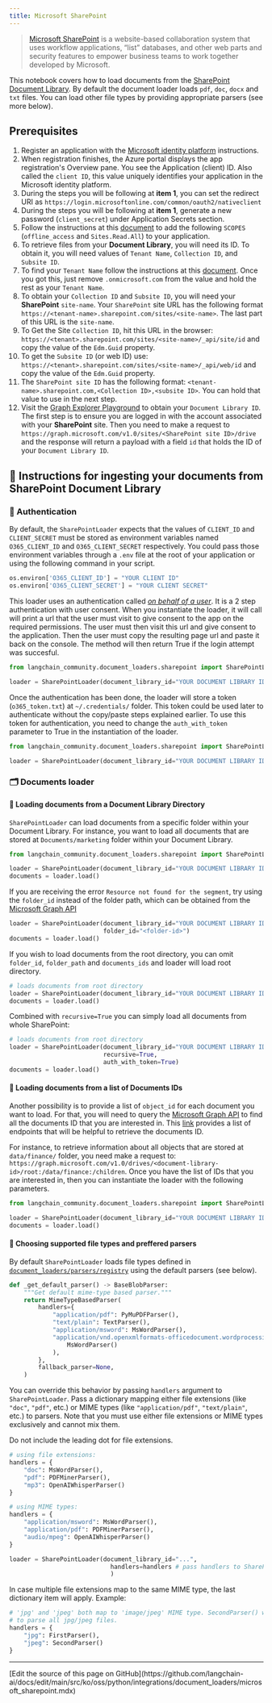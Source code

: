 ```yaml
---
title: Microsoft SharePoint
---
```


> [Microsoft SharePoint](https://en.wikipedia.org/wiki/SharePoint) is a website-based collaboration system that uses workflow applications, “list” databases, and other web parts and security features to empower business teams to work together developed by Microsoft.

This notebook covers how to load documents from the [SharePoint Document Library](https://support.microsoft.com/en-us/office/what-is-a-document-library-3b5976dd-65cf-4c9e-bf5a-713c10ca2872). By default the document loader loads `pdf`, `doc`, `docx` and `txt` files. You can load other file types by providing appropriate parsers (see more below).

## Prerequisites

1. Register an application with the [Microsoft identity platform](https://learn.microsoft.com/en-us/azure/active-directory/develop/quickstart-register-app) instructions.
2. When registration finishes, the Azure portal displays the app registration's Overview pane. You see the Application (client) ID. Also called the `client ID`, this value uniquely identifies your application in the Microsoft identity platform.
3. During the steps you will be following at **item 1**, you can set the redirect URI as `https://login.microsoftonline.com/common/oauth2/nativeclient`
4. During the steps you will be following at **item 1**, generate a new password (`client_secret`) under Application Secrets section.
5. Follow the instructions at this [document](https://learn.microsoft.com/en-us/azure/active-directory/develop/quickstart-configure-app-expose-web-apis#add-a-scope) to add the following `SCOPES` (`offline_access` and `Sites.Read.All`) to your application.
6. To retrieve files from your **Document Library**, you will need its ID. To obtain it, you will need values of `Tenant Name`, `Collection ID`, and `Subsite ID`.
7. To find your `Tenant Name` follow the instructions at this [document](https://learn.microsoft.com/en-us/azure/active-directory-b2c/tenant-management-read-tenant-name). Once you got this, just remove `.onmicrosoft.com` from the value and hold the rest as your `Tenant Name`.
8. To obtain your `Collection ID` and `Subsite ID`, you will need your **SharePoint** `site-name`. Your `SharePoint` site URL has the following format `https://<tenant-name>.sharepoint.com/sites/<site-name>`. The last part of this URL is the `site-name`.
9. To Get the Site `Collection ID`, hit this URL in the browser: `https://<tenant>.sharepoint.com/sites/<site-name>/_api/site/id` and copy the value of the `Edm.Guid` property.
10. To get the `Subsite ID` (or web ID) use: `https://<tenant>.sharepoint.com/sites/<site-name>/_api/web/id` and copy the value of the `Edm.Guid` property.
11. The `SharePoint site ID` has the following format: `<tenant-name>.sharepoint.com,<Collection ID>,<subsite ID>`. You can hold that value to use in the next step.
12. Visit the [Graph Explorer Playground](https://developer.microsoft.com/en-us/graph/graph-explorer) to obtain your `Document Library ID`. The first step is to ensure you are logged in with the account associated with your **SharePoint** site. Then you need to make a request to `https://graph.microsoft.com/v1.0/sites/<SharePoint site ID>/drive` and the response will return a payload with a field `id` that holds the ID of your `Document Library ID`.

## 🧑 Instructions for ingesting your documents from SharePoint Document Library

### 🔑 Authentication

By default, the `SharePointLoader` expects that the values of `CLIENT_ID` and `CLIENT_SECRET` must be stored as environment variables named `O365_CLIENT_ID` and `O365_CLIENT_SECRET` respectively. You could pass those environment variables through a `.env` file at the root of your application or using the following command in your script.

```python
os.environ['O365_CLIENT_ID'] = "YOUR CLIENT ID"
os.environ['O365_CLIENT_SECRET'] = "YOUR CLIENT SECRET"
```

This loader uses an authentication called [*on behalf of a user*](https://learn.microsoft.com/en-us/graph/auth-v2-user?context=graph%2Fapi%2F1.0&view=graph-rest-1.0). It is a 2 step authentication with user consent. When you instantiate the loader, it will call will print a url that the user must visit to give consent to the app on the required permissions. The user must then visit this url and give consent to the application. Then the user must copy the resulting page url and paste it back on the console. The method will then return True if the login attempt was succesful.

```python
from langchain_community.document_loaders.sharepoint import SharePointLoader

loader = SharePointLoader(document_library_id="YOUR DOCUMENT LIBRARY ID")
```

Once the authentication has been done, the loader will store a token (`o365_token.txt`) at `~/.credentials/` folder. This token could be used later to authenticate without the copy/paste steps explained earlier. To use this token for authentication, you need to change the `auth_with_token` parameter to True in the instantiation of the loader.

```python
from langchain_community.document_loaders.sharepoint import SharePointLoader

loader = SharePointLoader(document_library_id="YOUR DOCUMENT LIBRARY ID", auth_with_token=True)
```

### 🗂️ Documents loader

#### 📑 Loading documents from a Document Library Directory

`SharePointLoader` can load documents from a specific folder within your Document Library. For instance, you want to load all documents that are stored at `Documents/marketing` folder within your Document Library.

```python
from langchain_community.document_loaders.sharepoint import SharePointLoader

loader = SharePointLoader(document_library_id="YOUR DOCUMENT LIBRARY ID", folder_path="Documents/marketing", auth_with_token=True)
documents = loader.load()
```

If you are receiving the error `Resource not found for the segment`, try using the `folder_id` instead of the folder path, which can be obtained from the [Microsoft Graph API](https://developer.microsoft.com/en-us/graph/graph-explorer)

```python
loader = SharePointLoader(document_library_id="YOUR DOCUMENT LIBRARY ID", auth_with_token=True
                          folder_id="<folder-id>")
documents = loader.load()
```

If you wish to load documents from the root directory, you can omit `folder_id`, `folder_path` and `documents_ids` and loader will load root directory.

```python
# loads documents from root directory
loader = SharePointLoader(document_library_id="YOUR DOCUMENT LIBRARY ID", auth_with_token=True)
documents = loader.load()
```

Combined with `recursive=True` you can simply load all documents from whole SharePoint:

```python
# loads documents from root directory
loader = SharePointLoader(document_library_id="YOUR DOCUMENT LIBRARY ID",
                          recursive=True,
                          auth_with_token=True)
documents = loader.load()
```

#### 📑 Loading documents from a list of Documents IDs

Another possibility is to provide a list of `object_id` for each document you want to load. For that, you will need to query the [Microsoft Graph API](https://developer.microsoft.com/en-us/graph/graph-explorer) to find all the documents ID that you are interested in. This [link](https://learn.microsoft.com/en-us/graph/api/resources/onedrive?view=graph-rest-1.0#commonly-accessed-resources) provides a list of endpoints that will be helpful to retrieve the documents ID.

For instance, to retrieve information about all objects that are stored at `data/finance/` folder, you need make a request to: `https://graph.microsoft.com/v1.0/drives/<document-library-id>/root:/data/finance:/children`. Once you have the list of IDs that you are interested in, then you can instantiate the loader with the following parameters.

```python
from langchain_community.document_loaders.sharepoint import SharePointLoader

loader = SharePointLoader(document_library_id="YOUR DOCUMENT LIBRARY ID", object_ids=["ID_1", "ID_2"], auth_with_token=True)
documents = loader.load()
```

#### 📑 Choosing supported file types and preffered parsers

By default `SharePointLoader` loads file types defined in [`document_loaders/parsers/registry`](https://github.com/langchain-ai/langchain/blob/master/libs/community/langchain_community/document_loaders/parsers/registry.py#L10-L22) using the default parsers (see below).

```python
def _get_default_parser() -> BaseBlobParser:
    """Get default mime-type based parser."""
    return MimeTypeBasedParser(
        handlers={
            "application/pdf": PyMuPDFParser(),
            "text/plain": TextParser(),
            "application/msword": MsWordParser(),
            "application/vnd.openxmlformats-officedocument.wordprocessingml.document": (
                MsWordParser()
            ),
        },
        fallback_parser=None,
    )
```

You can override this behavior by passing `handlers` argument to `SharePointLoader`.
Pass a dictionary mapping either file extensions (like `"doc"`, `"pdf"`, etc.)
or MIME types (like `"application/pdf"`, `"text/plain"`, etc.) to parsers.
Note that you must use either file extensions or MIME types exclusively and
cannot mix them.

Do not include the leading dot for file extensions.

```python
# using file extensions:
handlers = {
    "doc": MsWordParser(),
    "pdf": PDFMinerParser(),
    "mp3": OpenAIWhisperParser()
}

# using MIME types:
handlers = {
    "application/msword": MsWordParser(),
    "application/pdf": PDFMinerParser(),
    "audio/mpeg": OpenAIWhisperParser()
}

loader = SharePointLoader(document_library_id="...",
                            handlers=handlers # pass handlers to SharePointLoader
                            )
```

In case multiple file extensions map to the same MIME type, the last dictionary item will
apply.
Example:

```python
# 'jpg' and 'jpeg' both map to 'image/jpeg' MIME type. SecondParser() will be used
# to parse all jpg/jpeg files.
handlers = {
    "jpg": FirstParser(),
    "jpeg": SecondParser()
}
```

---

<Callout icon="pen-to-square" iconType="regular">
  [Edit the source of this page on GitHub](https://github.com/langchain-ai/docs/edit/main/src/ko/oss/python/integrations/document_loaders/microsoft_sharepoint.mdx)
</Callout>
